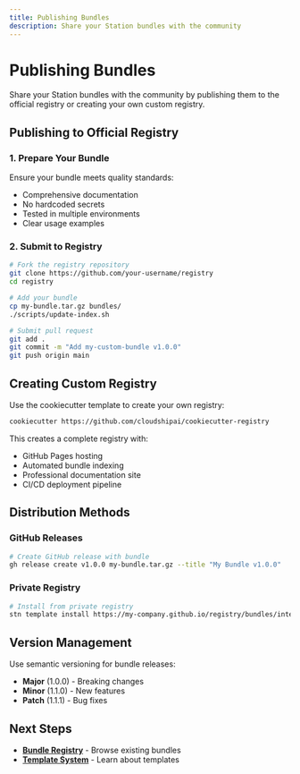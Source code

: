 ```yaml
---
title: Publishing Bundles
description: Share your Station bundles with the community
---
```


# Publishing Bundles

Share your Station bundles with the community by publishing them to the official registry or creating your own custom registry.

## Publishing to Official Registry

### 1. Prepare Your Bundle
Ensure your bundle meets quality standards:
- Comprehensive documentation
- No hardcoded secrets
- Tested in multiple environments
- Clear usage examples

### 2. Submit to Registry
```bash
# Fork the registry repository
git clone https://github.com/your-username/registry
cd registry

# Add your bundle
cp my-bundle.tar.gz bundles/
./scripts/update-index.sh

# Submit pull request  
git add .
git commit -m "Add my-custom-bundle v1.0.0"
git push origin main
```

## Creating Custom Registry

Use the cookiecutter template to create your own registry:
```bash
cookiecutter https://github.com/cloudshipai/cookiecutter-registry
```

This creates a complete registry with:
- GitHub Pages hosting
- Automated bundle indexing
- Professional documentation site
- CI/CD deployment pipeline

## Distribution Methods

### GitHub Releases
```bash
# Create GitHub release with bundle
gh release create v1.0.0 my-bundle.tar.gz --title "My Bundle v1.0.0"
```

### Private Registry
```bash
# Install from private registry
stn template install https://my-company.github.io/registry/bundles/internal-tools.tar.gz
```

## Version Management

Use semantic versioning for bundle releases:
- **Major** (1.0.0) - Breaking changes
- **Minor** (1.1.0) - New features  
- **Patch** (1.1.1) - Bug fixes

## Next Steps

- **[Bundle Registry](/en/registry)** - Browse existing bundles
- **[Template System](/en/templates)** - Learn about templates